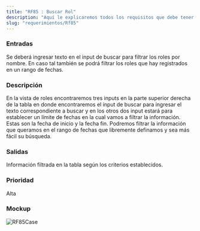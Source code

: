 ```yaml
---
title: "RF85 : Buscar Rol"
description: "Aquí le explicaremos todos los requisitos que debe tener para poder usar nuestro software."
slug: "requerimientos/Rf85"
---
```



<h3>Entradas</h3>
Se deberá ingresar texto en el input de buscar para filtrar los roles por nombre.
En caso tal también se podrá filtrar los roles que hay registrados en un rango de
fechas.

<h3>Descripción</h3>
En la vista de roles encontraremos tres inputs en la parte superior derecha de la
tabla en donde encontraremos el input de buscar para ingresar el texto correspondiente
a buscar y en los otros dos input estará para establecer un límite de fechas en la
cual vamos a filtrar la información. Estas son la fecha de inicio y la fecha fin.
Podremos filtrar la información que queramos en el rango de fechas que libremente
definamos y sea más fácil su búsqueda.

<h3>Salidas</h3>
Información filtrada en la tabla según los criterios establecidos.

<h3>Prioridad</h3>
Alta

<h3>Mockup</h3>
<Image src={RF85Case} alt="RF85Case" width={3148} height={2270} />
